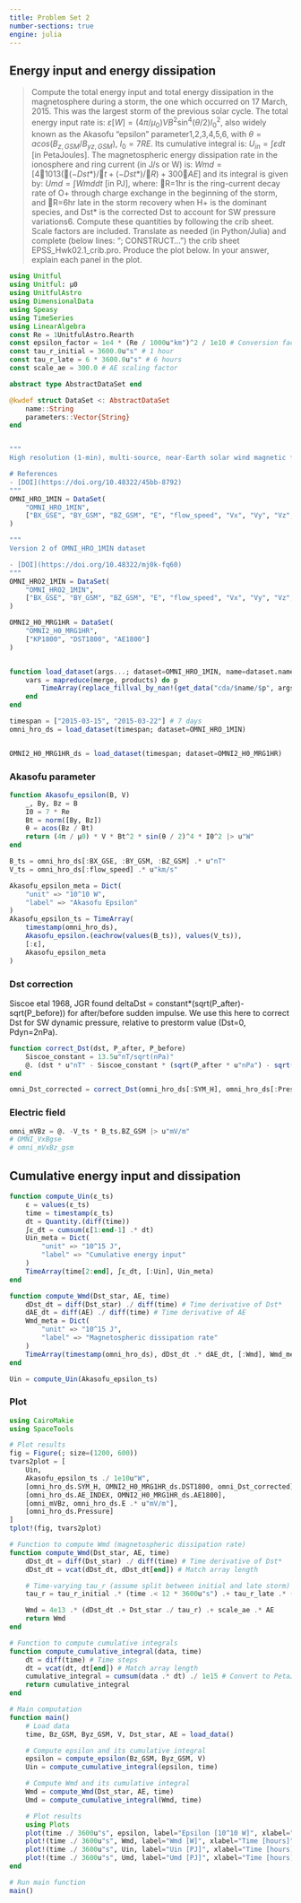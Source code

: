```yaml
---
title: Problem Set 2
number-sections: true
engine: julia
---
```


## Energy input and energy dissipation

> Compute the total energy input and total energy dissipation in the magnetosphere during a storm, the one which occurred on 17 March, 2015. This was the largest storm of the previous solar cycle. The total energy input rate is: $ε[W]= (4π/μ_0)V B^2 \sin^4(θ/2) I_0^2$, also widely known as the Akasofu “epsilon” parameter1,2,3,4,5,6, with $θ = acos(B_{z,GSM}/B_{yz,GSM})$, $I_0 =7RE$. Its cumulative integral is: $U_{in}= ∫εdt$ [in PetaJoules]. The magnetospheric energy dissipation rate in the ionosphere and ring current (in J/s or W) is: $Wmd=[41013((-Dst*)/t + (-Dst*)/R)+300AE]$ and its integral is given by: $Umd=∫ Wmd dt$ [in PJ], where: R=1hr is the ring-current decay rate of O+ through charge exchange in the beginning of the storm, and R=6hr late in the storm recovery when H+ is the dominant species, and Dst* is the corrected Dst to account for SW pressure variations6. Compute these quantities by following the crib sheet. Scale factors are included. Translate as needed (in Python/Julia) and complete (below lines: “; CONSTRUCT...”) the crib sheet EPSS_Hwk02.1_crib.pro. Produce the plot below. In your answer, explain each panel in the plot.


```julia
using Unitful
using Unitful: μ0
using UnitfulAstro
using DimensionalData
using Speasy
using TimeSeries
using LinearAlgebra
const Re = 1UnitfulAstro.Rearth
const epsilon_factor = 1e4 * (Re / 1000u"km")^2 / 1e10 # Conversion factor for epsilon
const tau_r_initial = 3600.0u"s" # 1 hour
const tau_r_late = 6 * 3600.0u"s" # 6 hours
const scale_ae = 300.0 # AE scaling factor
```



```julia
abstract type AbstractDataSet end

@kwdef struct DataSet <: AbstractDataSet
    name::String
    parameters::Vector{String}
end


"""
High resolution (1-min), multi-source, near-Earth solar wind magnetic field and plasma data as shifted to Earth's bow shock nose, plus several 1-min geomagnetic activity indices.

# References
- [DOI](https://doi.org/10.48322/45bb-8792)
"""
OMNI_HRO_1MIN = DataSet(
    "OMNI_HRO_1MIN",
    ["BX_GSE", "BY_GSM", "BZ_GSM", "E", "flow_speed", "Vx", "Vy", "Vz", "AE_INDEX", "SYM_H", "Pressure"]
)

"""
Version 2 of OMNI_HRO_1MIN dataset

- [DOI](https://doi.org/10.48322/mj0k-fq60)
"""
OMNI_HRO2_1MIN = DataSet(
    "OMNI_HRO2_1MIN",
    ["BX_GSE", "BY_GSM", "BZ_GSM", "E", "flow_speed", "Vx", "Vy", "Vz", "SYM_H", "Pressure"]
)

OMNI2_H0_MRG1HR = DataSet(
    "OMNI2_H0_MRG1HR",
    ["KP1800", "DST1800", "AE1800"]
)


function load_dataset(args...; dataset=OMNI_HRO_1MIN, name=dataset.name, products=dataset.parameters)
    vars = mapreduce(merge, products) do p
        TimeArray(replace_fillval_by_nan!(get_data("cda/$name/$p", args...)))
    end
end

timespan = ["2015-03-15", "2015-03-22"] # 7 days
omni_hro_ds = load_dataset(timespan; dataset=OMNI_HRO_1MIN)


OMNI2_H0_MRG1HR_ds = load_dataset(timespan; dataset=OMNI2_H0_MRG1HR)
```

### Akasofu parameter

```julia
function Akasofu_epsilon(B, V)
    _, By, Bz = B
    I0 = 7 * Re
    Bt = norm([By, Bz])
    θ = acos(Bz / Bt)
    return (4π / μ0) * V * Bt^2 * sin(θ / 2)^4 * I0^2 |> u"W"
end

B_ts = omni_hro_ds[:BX_GSE, :BY_GSM, :BZ_GSM] .* u"nT"
V_ts = omni_hro_ds[:flow_speed] .* u"km/s"

Akasofu_epsilon_meta = Dict(
    "unit" => "10^10 W",
    "label" => "Akasofu Epsilon"
)
Akasofu_epsilon_ts = TimeArray(
    timestamp(omni_hro_ds),
    Akasofu_epsilon.(eachrow(values(B_ts)), values(V_ts)),
    [:ε],
    Akasofu_epsilon_meta
)
```

### Dst correction

Siscoe etal 1968, JGR found deltaDst = constant*(sqrt(P_after)-sqrt(P_before)) for after/before sudden impulse.
We use this here to correct Dst for SW dynamic pressure, relative to prestorm value (Dst=0, Pdyn=2nPa).

```julia
function correct_Dst(dst, P_after, P_before)
    Siscoe_constant = 13.5u"nT/sqrt(nPa)"
    @. (dst * u"nT" - Siscoe_constant * (sqrt(P_after * u"nPa") - sqrt(P_before * u"nPa"))) / u"nT"
end

omni_Dst_corrected = correct_Dst(omni_hro_ds[:SYM_H], omni_hro_ds[:Pressure], 2)
```

### Electric field

```julia
omni_mVBz = @. -V_ts * B_ts.BZ_GSM |> u"mV/m"
# OMNI_VxBgse
# omni_mVxBz_gsm
```

## Cumulative energy input and dissipation

```julia
function compute_Uin(ε_ts)
    ε = values(ε_ts)
    time = timestamp(ε_ts)
    dt = Quantity.(diff(time))
    ∫ε_dt = cumsum(ε[1:end-1] .* dt)
    Uin_meta = Dict(
        "unit" => "10^15 J",
        "label" => "Cumulative energy input"
    )
    TimeArray(time[2:end], ∫ε_dt, [:Uin], Uin_meta)
end

function compute_Wmd(Dst_star, AE, time)
    dDst_dt = diff(Dst_star) ./ diff(time) # Time derivative of Dst*
    dAE_dt = diff(AE) ./ diff(time) # Time derivative of AE
    Wmd_meta = Dict(
        "unit" => "10^15 J",
        "label" => "Magnetospheric dissipation rate"
    )
    TimeArray(timestamp(omni_hro_ds), dDst_dt .* dAE_dt, [:Wmd], Wmd_meta)
end

Uin = compute_Uin(Akasofu_epsilon_ts)
```

### Plot

```julia
using CairoMakie
using SpaceTools

# Plot results
fig = Figure(; size=(1200, 600))
tvars2plot = [
    Uin,
    Akasofu_epsilon_ts ./ 1e10u"W",
    [omni_hro_ds.SYM_H, OMNI2_H0_MRG1HR_ds.DST1800, omni_Dst_corrected],
    [omni_hro_ds.AE_INDEX, OMNI2_H0_MRG1HR_ds.AE1800],
    [omni_mVBz, omni_hro_ds.E .* u"mV/m"],
    [omni_hro_ds.Pressure]
]
tplot!(fig, tvars2plot)
```


```julia

# Function to compute Wmd (magnetospheric dissipation rate)
function compute_Wmd(Dst_star, AE, time)
    dDst_dt = diff(Dst_star) ./ diff(time) # Time derivative of Dst*
    dDst_dt = vcat(dDst_dt, dDst_dt[end]) # Match array length

    # Time-varying tau_r (assume split between initial and late storm)
    tau_r = tau_r_initial .* (time .< 12 * 3600u"s") .+ tau_r_late .* (time .>= 12 * 3600u"s")

    Wmd = 4e13 .* (dDst_dt .+ Dst_star ./ tau_r) .+ scale_ae .* AE
    return Wmd
end

# Function to compute cumulative integrals
function compute_cumulative_integral(data, time)
    dt = diff(time) # Time steps
    dt = vcat(dt, dt[end]) # Match array length
    cumulative_integral = cumsum(data .* dt) ./ 1e15 # Convert to PetaJoules
    return cumulative_integral
end

# Main computation
function main()
    # Load data
    time, Bz_GSM, Byz_GSM, V, Dst_star, AE = load_data()

    # Compute epsilon and its cumulative integral
    epsilon = compute_epsilon(Bz_GSM, Byz_GSM, V)
    Uin = compute_cumulative_integral(epsilon, time)

    # Compute Wmd and its cumulative integral
    Wmd = compute_Wmd(Dst_star, AE, time)
    Umd = compute_cumulative_integral(Wmd, time)

    # Plot results
    using Plots
    plot(time ./ 3600u"s", epsilon, label="Epsilon [10^10 W]", xlabel="Time [hours]", ylabel="Power")
    plot!(time ./ 3600u"s", Wmd, label="Wmd [W]", xlabel="Time [hours]", ylabel="Power")
    plot!(time ./ 3600u"s", Uin, label="Uin [PJ]", xlabel="Time [hours]", ylabel="Energy", linestyle=:dash)
    plot!(time ./ 3600u"s", Umd, label="Umd [PJ]", xlabel="Time [hours]", ylabel="Energy", linestyle=:dashdot)
end

# Run main function
main()
```

